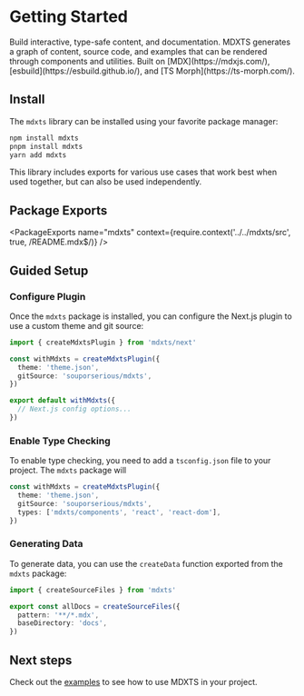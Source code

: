 # Getting Started

<Summary>
  Build interactive, type-safe content, and documentation. MDXTS generates a
  graph of content, source code, and examples that can be rendered through
  components and utilities. Built on [MDX](https://mdxjs.com/),
  [esbuild](https://esbuild.github.io/), and [TS Morph](https://ts-morph.com/).
</Summary>

## Install

The `mdxts` library can be installed using your favorite package manager:

```bash
npm install mdxts
pnpm install mdxts
yarn add mdxts
```

This library includes exports for various use cases that work best when used together, but can also be used independently.

## Package Exports

<PackageExports
  name="mdxts"
  context={require.context('../../mdxts/src', true, /README\.mdx$/)}
/>

## Guided Setup

### Configure Plugin

Once the `mdxts` package is installed, you can configure the Next.js plugin to use a custom theme and git source:

```ts filename="next.config.ts"
import { createMdxtsPlugin } from 'mdxts/next'

const withMdxts = createMdxtsPlugin({
  theme: 'theme.json',
  gitSource: 'souporserious/mdxts',
})

export default withMdxts({
  // Next.js config options...
})
```

### Enable Type Checking

To enable type checking, you need to add a `tsconfig.json` file to your project. The `mdxts` package will

```ts filename="next.config.ts"
const withMdxts = createMdxtsPlugin({
  theme: 'theme.json',
  gitSource: 'souporserious/mdxts',
  types: ['mdxts/components', 'react', 'react-dom'],
})
```

### Generating Data

To generate data, you can use the `createData` function exported from the `mdxts` package:

```ts filename="data.ts" showErrors
import { createSourceFiles } from 'mdxts'

export const allDocs = createSourceFiles({
  pattern: '**/*.mdx',
  baseDirectory: 'docs',
})
```

## Next steps

Check out the [examples](./examples) to see how to use MDXTS in your project.
